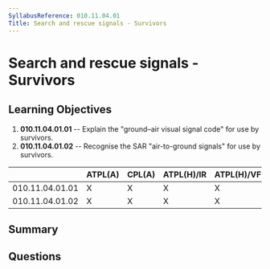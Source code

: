 ```yaml
---
SyllabusReference: 010.11.04.01
Title: Search and rescue signals - Survivors
---
```


# Search and rescue signals - Survivors

## Learning Objectives

1. **010.11.04.01.01** -- Explain the "ground–air visual signal code" for use by
   survivors.
2. **010.11.04.01.02** -- Recognise the SAR "air-to-ground signals" for use by
   survivors.

|                 | ATPL(A) | CPL(A) | ATPL(H)/IR | ATPL(H)/VFR | CPL(H) | IR  | CBIR(A) |
| --------------- | ------- | ------ | ---------- | ----------- | ------ | --- | ------- |
| 010.11.04.01.01 | X       | X      | X          | X           | X      |     |         |
| 010.11.04.01.02 | X       | X      | X          | X           | X      |     |         |

## Summary

## Questions
